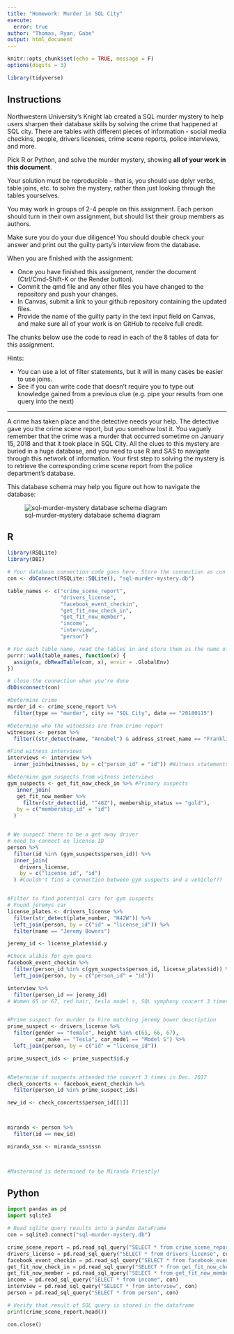 ```yaml
---
title: "Homework: Murder in SQL City"
execute:
  error: true
author: "Thomas, Ryan, Gabe"
output: html_document
---
```


```r
knitr::opts_chunk$set(echo = TRUE, message = F)
options(digits = 3)

library(tidyverse)
```

## Instructions
Northwestern University's Knight lab created a SQL murder mystery to help users sharpen their database skills by solving the crime that happened at SQL city. There are tables with different pieces of information - social media checkins, people, drivers licenses, crime scene reports, police interviews, and more. 

Pick R or Python, and solve the murder mystery, showing **all of your work in this document**. 

Your solution must be reproducible -- that is, you should use dplyr verbs, table joins, etc. to solve the mystery, rather than just looking through the tables yourselves.

You may work in groups of 2-4 people on this assignment. Each person should turn in their own assignment, but should list their group members as authors.

Make sure you do your due diligence! You should double check your answer and print out the guilty party's interview from the database.

When you are finished with the assignment: 

- Once you have finished this assignment, render the document (Ctrl/Cmd-Shift-K or the Render button). 
- Commit the qmd file and any other files you have changed to the repository and push your changes.
- In Canvas, submit a link to your github repository containing the updated files.
- Provide the name of the guilty party in the text input field on Canvas, and make sure all of your work is on GitHub to receive full credit.

The chunks below use the code to read in each of the 8 tables of data for this assignment.

Hints:

- You can use a lot of filter statements, but it will in many cases be easier to use joins. 
- See if you can write code that doesn't require you to type out knowledge gained from a previous clue (e.g. pipe your results from one query into the next)


***

A crime has taken place and the detective needs your help. The detective gave you the crime scene report, but you somehow lost it. You vaguely remember that the crime was a murder that occurred sometime on January 15, 2018 and that it took place in SQL City. All the clues to this mystery are buried in a huge database, and you need to use R and SAS to navigate through this network of information. Your first step to solving the mystery is to retrieve the corresponding crime scene report from the police department's database. 

This database schema may help you figure out how to navigate the database:

![sql-murder-mystery database schema diagram](https://github.com/NUKnightLab/sql-mysteries/blob/master/schema.png?raw=true)

## R
```r
library(RSQLite)
library(DBI)

# Your database connection code goes here. Store the connection as con 
con <- dbConnect(RSQLite::SQLite(), "sql-murder-mystery.db")

table_names <- c("crime_scene_report", 
                 "drivers_license", 
                 "facebook_event_checkin",
                 "get_fit_now_check_in", 
                 "get_fit_now_member", 
                 "income", 
                 "interview",
                 "person")

# For each table name, read the tables in and store them as the name of the table
purrr::walk(table_names, function(x) {
  assign(x, dbReadTable(con, x), envir = .GlobalEnv)
})

# close the connection when you're done
dbDisconnect(con)
```

```r

#Determine crime
murder_id <- crime_scene_report %>% 
  filter(type == "murder", city == "SQL City", date == "20180115")

#Determine who the witnesses are from crime report
witnesses <- person %>% 
  filter((str_detect(name, "Annabel") & address_street_name == "Franklin Ave") | (address_street_name == "Northwestern Dr" & address_number == "4919"))

#Find witness interviews
interviews <- interview %>% 
  inner_join(witnesses, by = c("person_id" = "id")) #Witness statements

#Determine gym suspects from witness interviews
gym_suspects <- get_fit_now_check_in %>% #Primary suspects
   inner_join(
   get_fit_now_member %>% 
     filter(str_detect(id, "^48Z"), membership_status == "gold"),
   by = c("membership_id" = "id")
  )


# We suspect there to be a get away driver
# need to connect on license ID
person %>% 
  filter(id %in% (gym_suspects$person_id)) %>% 
  inner_join(
    drivers_license,
    by = c("license_id", "id")
  ) #Couldn't find a connection between gym suspects and a vehicle???


#Filter to find potential cars for gym suspects
# Found jeremys car
license_plates <- drivers_license %>% 
  filter(str_detect(plate_number, "H42W")) %>% 
  left_join(person, by = c("id" = "license_id")) %>% 
  filter(name == "Jeremy Bowers")

jeremy_id <- license_plates$id.y

#Check alibis for gym goers
facebook_event_checkin %>% 
  filter(person_id %in% c(gym_suspects$person_id, license_plates$id)) %>% 
  left_join(person, by = c("person_id" = "id"))

interview %>% 
  filter(person_id == jeremy_id)
# Women 65 or 67, red hair, tesla model s, SQL symphony concert 3 times in dec 2017


#Prime suspect for murder to hire matching jeremy bower description
prime_suspect <- drivers_license %>% 
  filter(gender == "female", height %in% c(65, 66, 67), 
         car_make == "Tesla", car_model == "Model S") %>% 
  left_join(person, by = c("id" = "license_id"))

prime_suspect_ids <- prime_suspect$id.y


#Determine if suspects attended the concert 3 times in Dec. 2017
check_concerts <- facebook_event_checkin %>% 
  filter(person_id %in% prime_suspect_ids)

new_id <- check_concerts$person_id[[1]]



miranda <- person %>%
  filter(id == new_id)

miranda_ssn <- miranda_ssn$ssn



#Mastermind is determined to be Miranda Priestly!
```









## Python

```python
import pandas as pd
import sqlite3

# Read sqlite query results into a pandas DataFrame
con = sqlite3.connect("sql-murder-mystery.db")

crime_scene_report = pd.read_sql_query("SELECT * from crime_scene_report", con)
drivers_license = pd.read_sql_query("SELECT * from drivers_license", con)
facebook_event_checkin = pd.read_sql_query("SELECT * from facebook_event_checkin", con)
get_fit_now_check_in = pd.read_sql_query("SELECT * from get_fit_now_check_in", con)
get_fit_now_member = pd.read_sql_query("SELECT * from get_fit_now_member", con)
income = pd.read_sql_query("SELECT * from income", con)
interview = pd.read_sql_query("SELECT * from interview", con)
person = pd.read_sql_query("SELECT * from person", con)

# Verify that result of SQL query is stored in the dataframe
print(crime_scene_report.head())

con.close()
```
